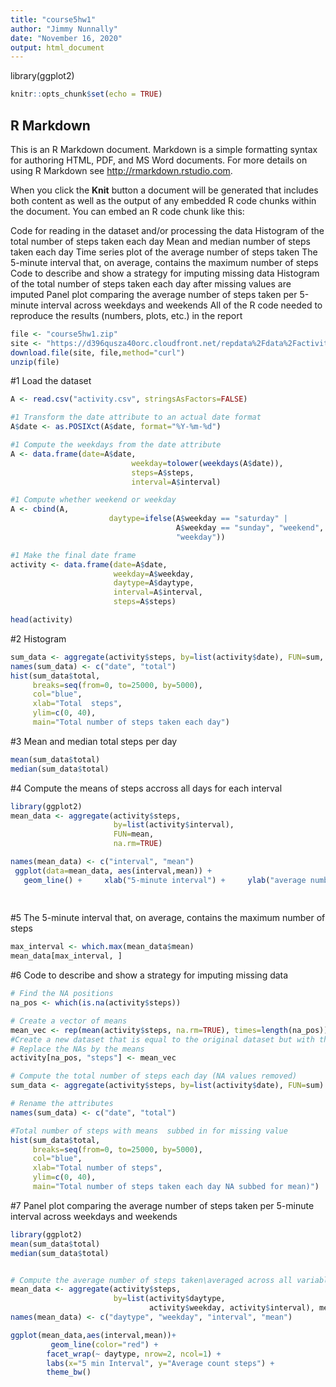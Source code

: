 ```yaml
---
title: "course5hw1"
author: "Jimmy Nunnally"
date: "November 16, 2020"
output: html_document
---
```

library(ggplot2)




```r
knitr::opts_chunk$set(echo = TRUE)
```

## R Markdown

This is an R Markdown document. Markdown is a simple formatting syntax for authoring HTML, PDF, and MS Word documents. For more details on using R Markdown see <http://rmarkdown.rstudio.com>.

When you click the **Knit** button a document will be generated that includes both content as well as the output of any embedded R code chunks within the document. You can embed an R code chunk like this:



Code for reading in the dataset and/or processing the data
Histogram of the total number of steps taken each day
Mean and median number of steps taken each day
Time series plot of the average number of steps taken
The 5-minute interval that, on average, contains the maximum number of steps
Code to describe and show a strategy for imputing missing data
Histogram of the total number of steps taken each day after missing values are imputed
Panel plot comparing the average number of steps taken per 5-minute interval across weekdays and weekends
All of the R code needed to reproduce the results (numbers, plots, etc.) in the report

```r
file <- "course5hw1.zip"
site <- "https://d396qusza40orc.cloudfront.net/repdata%2Fdata%2Factivity.zip"
download.file(site, file,method="curl")
unzip(file) 
```

#1 Load the dataset
```r
A <- read.csv("activity.csv", stringsAsFactors=FALSE)

#1 Transform the date attribute to an actual date format
A$date <- as.POSIXct(A$date, format="%Y-%m-%d")

#1 Compute the weekdays from the date attribute
A <- data.frame(date=A$date, 
                           weekday=tolower(weekdays(A$date)), 
                           steps=A$steps, 
                           interval=A$interval)

#1 Compute whether weekend or weekday
A <- cbind(A, 
                      daytype=ifelse(A$weekday == "saturday" | 
                                     A$weekday == "sunday", "weekend", 
                                     "weekday"))

#1 Make the final date frame
activity <- data.frame(date=A$date, 
                       weekday=A$weekday, 
                       daytype=A$daytype, 
                       interval=A$interval,
                       steps=A$steps)


```

```r
head(activity)
```

#2 Histogram
```r
sum_data <- aggregate(activity$steps, by=list(activity$date), FUN=sum, na.rm=TRUE)
names(sum_data) <- c("date", "total")
hist(sum_data$total, 
     breaks=seq(from=0, to=25000, by=5000),
     col="blue", 
     xlab="Total  steps", 
     ylim=c(0, 40), 
     main="Total number of steps taken each day")
```

#3 Mean and median total steps per day

```r
mean(sum_data$total)
median(sum_data$total)
```

#4 Compute the means of steps accross all days for each interval
```r
library(ggplot2)
mean_data <- aggregate(activity$steps, 
                       by=list(activity$interval), 
                       FUN=mean, 
                       na.rm=TRUE)

names(mean_data) <- c("interval", "mean")
 ggplot(data=mean_data, aes(interval,mean)) + 
   geom_line() +     xlab("5-minute interval") +     ylab("average number of steps taken")
 
 
```


#5 The 5-minute interval that, on average, contains the maximum number of steps
```r
max_interval <- which.max(mean_data$mean)
mean_data[max_interval, ]

```


#6 Code to describe and show a strategy for imputing missing data
 
```r
# Find the NA positions
na_pos <- which(is.na(activity$steps))

# Create a vector of means
mean_vec <- rep(mean(activity$steps, na.rm=TRUE), times=length(na_pos))
#Create a new dataset that is equal to the original dataset but with the missing data filled in.
# Replace the NAs by the means
activity[na_pos, "steps"] <- mean_vec

# Compute the total number of steps each day (NA values removed)
sum_data <- aggregate(activity$steps, by=list(activity$date), FUN=sum)

# Rename the attributes
names(sum_data) <- c("date", "total")

#Total number of steps with means  subbed in for missing value
hist(sum_data$total, 
     breaks=seq(from=0, to=25000, by=5000),
     col="blue", 
     xlab="Total number of steps", 
     ylim=c(0, 40), 
     main="Total number of steps taken each day NA subbed for mean)")
```

#7 Panel plot comparing the average number of steps taken per 5-minute interval across weekdays and weekends
```r
library(ggplot2)
mean(sum_data$total)
median(sum_data$total)


# Compute the average number of steps taken\averaged across all variables
mean_data <- aggregate(activity$steps, 
                       by=list(activity$daytype, 
                               activity$weekday, activity$interval), mean)
names(mean_data) <- c("daytype", "weekday", "interval", "mean")

ggplot(mean_data,aes(interval,mean))+ 
         geom_line(color="red") + 
        facet_wrap(~ daytype, nrow=2, ncol=1) +
        labs(x="5 min Interval", y="Average count steps") +
        theme_bw()

```
